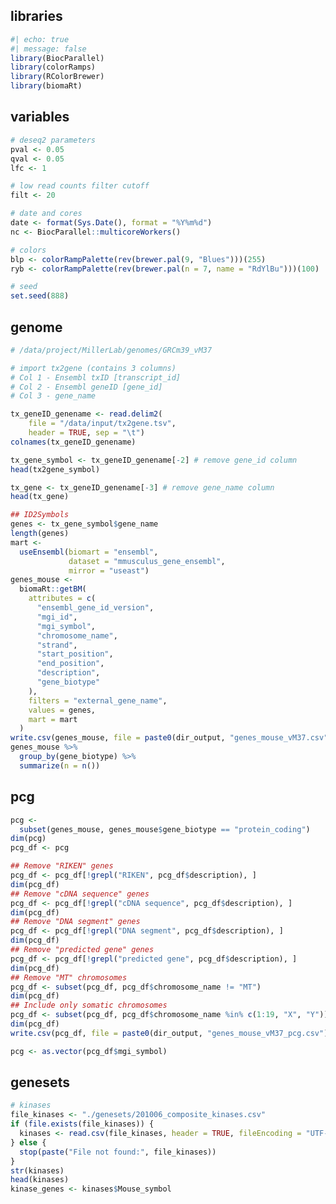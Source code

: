 ## libraries
```r
#| echo: true
#| message: false
library(BiocParallel)
library(colorRamps)
library(RColorBrewer)
library(biomaRt)
```

## variables
```r
# deseq2 parameters
pval <- 0.05
qval <- 0.05
lfc <- 1

# low read counts filter cutoff
filt <- 20

# date and cores
date <- format(Sys.Date(), format = "%Y%m%d")
nc <- BiocParallel::multicoreWorkers()

# colors
blp <- colorRampPalette(rev(brewer.pal(9, "Blues")))(255)
ryb <- colorRampPalette(rev(brewer.pal(n = 7, name = "RdYlBu")))(100)

# seed
set.seed(888)
```

## genome
```r
# /data/project/MillerLab/genomes/GRCm39_vM37

# import tx2gene (contains 3 columns)
# Col 1 - Ensembl txID [transcript_id]
# Col 2 - Ensembl geneID [gene_id]
# Col 3 - gene_name

tx_geneID_genename <- read.delim2(
    file = "/data/input/tx2gene.tsv",
    header = TRUE, sep = "\t")
colnames(tx_geneID_genename)

tx_gene_symbol <- tx_geneID_genename[-2] # remove gene_id column
head(tx2gene_symbol)

tx_gene <- tx_geneID_genename[-3] # remove gene_name column
head(tx_gene)

## ID2Symbols
genes <- tx_gene_symbol$gene_name
length(genes)
mart <-
  useEnsembl(biomart = "ensembl",
             dataset = "mmusculus_gene_ensembl",
             mirror = "useast")
genes_mouse <-
  biomaRt::getBM(
    attributes = c(
      "ensembl_gene_id_version",
      "mgi_id",
      "mgi_symbol",
      "chromosome_name",
      "strand",
      "start_position",
      "end_position",
      "description",
      "gene_biotype"
    ),
    filters = "external_gene_name",
    values = genes,
    mart = mart
  )
write.csv(genes_mouse, file = paste0(dir_output, "genes_mouse_vM37.csv"))
genes_mouse %>%
  group_by(gene_biotype) %>%
  summarize(n = n())
```

## pcg
```r
pcg <-
  subset(genes_mouse, genes_mouse$gene_biotype == "protein_coding")
dim(pcg)
pcg_df <- pcg

## Remove "RIKEN" genes
pcg_df <- pcg_df[!grepl("RIKEN", pcg_df$description), ]
dim(pcg_df)
## Remove "cDNA sequence" genes
pcg_df <- pcg_df[!grepl("cDNA sequence", pcg_df$description), ]
dim(pcg_df)
## Remove "DNA segment" genes
pcg_df <- pcg_df[!grepl("DNA segment", pcg_df$description), ]
dim(pcg_df)
## Remove "predicted gene" genes
pcg_df <- pcg_df[!grepl("predicted gene", pcg_df$description), ]
dim(pcg_df)
## Remove "MT" chromosomes
pcg_df <- subset(pcg_df, pcg_df$chromosome_name != "MT")
dim(pcg_df)
## Include only somatic chromosomes
pcg_df <- subset(pcg_df, pcg_df$chromosome_name %in% c(1:19, "X", "Y"))
dim(pcg_df)
write.csv(pcg_df, file = paste0(dir_output, "genes_mouse_vM37_pcg.csv"))

pcg <- as.vector(pcg_df$mgi_symbol)
```

## genesets
```r
# kinases
file_kinases <- "./genesets/201006_composite_kinases.csv"
if (file.exists(file_kinases)) {
  kinases <- read.csv(file_kinases, header = TRUE, fileEncoding = "UTF-8-BOM")
} else {
  stop(paste("File not found:", file_kinases))
}
str(kinases)
head(kinases)
kinase_genes <- kinases$Mouse_symbol
```